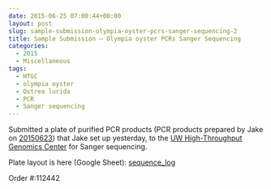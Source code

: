 ```yaml
---
date: 2015-06-25 07:00:44+00:00
layout: post
slug: sample-submission-olympia-oyster-pcrs-sanger-sequencing-2
title: Sample Submission – Olympia oyster PCRs Sanger Sequencing
categories:
  - 2015
  - Miscellaneous
tags:
  - HTGC
  - olympia oyster
  - Ostrea lurida
  - PCR
  - Sanger sequencing
---
```


Submitted a plate of purified PCR products (PCR products prepared by Jake on [20150623](https://heareresearch.blogspot.com/2015/06/6-23-2015-flanking-primer-pcr-pt-3.html)) that Jake set up yesterday, to the [UW High-Throughput Genomics Center](http://www.htseq.org/) for Sanger sequencing.

Plate layout is here (Google Sheet): [sequence_log](https://docs.google.com/spreadsheet/ccc?key=0AtV_gF766XZAcHljOFBWd3pLTUJwbUxkdkg1OGdCY3c&usp=sharing)

Order #:112442
